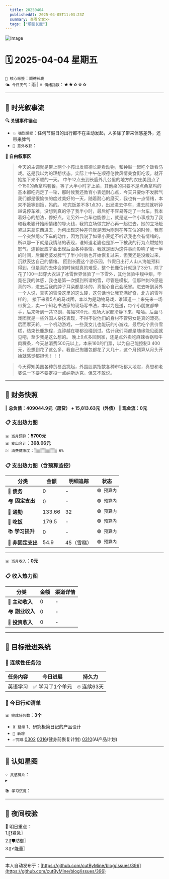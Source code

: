 ```yaml
---
  title: 20250404
  publishedAt: 2025-04-05T11:03:23Z
  summary: 查看全文>>
  tags: ["顺德长鹿"]
---
```


![Image](https://github.com/user-attachments/assets/9952038d-a855-499d-a14f-bcc93f464e9b)

# 🗓️ 2025-04-04 星期五
`🔑 核心标签`：`顺德长鹿`  
`🌤️ 今日天气`：雨 | `💗 情绪指数`：★★☆☆☆  

---


## 🌊 **时光叙事流**
**🔍 关键事件锚点**  
- `💥 强烈感受`：任何节假日的出行都不在主动发起，人多除了带来体感差外，还带来脾气            
- `🎉 意外收获`：      

**📖 自由叙事区**  
> 今天的主调就是带上两个小孩出发顺德长鹿看动物，和钟越一起吃个饭看马戏。这是我以为的理想状态。实际上中午在顺德伦教风情美食街吃饭，就开始接下来不顺的一天。
> 中午12点去到长鹿外几公里的地方的农庄美团点了个150的桑拿鸡套餐，等了大半小时才上菜，其他桌的只要不是点桑拿鸡的基本都吃完走了一轮，那时候我还教育小表姐耐心点，今天只要你不发脾气我们都是很愉快的度过美好的一天，随着耐心的磨灭，我也有一点情绪，本来不饿等到饿，妈的。
> 吃完饭差不多1点30，出发进去停车，进去前就听钟越说停车难，没想到真的停了我半小时，最后好不容易等走了一台车，我本着好心的想法，停好点，让另外一台车也能停上，就是这一件小事成为了我和我老婆开始闹情绪的导火线，我的立场做完好心再一起进去，她的立场赶紧过来拿东西进去，为何出现这种差异就是因为刚刚在等车位的时候，我有一个突然熄火下车的动作，因为我说了如果小表姐不听话我也会有情绪的，所以那一下就是我情绪的表现，谁知道老婆也是那一下被我的行为点燃她的怒气，连锁反应才会出现后面各种事情。我就是因为这件事而影响了我一半的时间，后面老婆发脾气了半小时后也开始恢复过来，但我还是没缓过来，沉默表达自己的情绪。
> 回到长鹿这个游乐园，节假日出行人山人海能预料得到，但是真的去体会的时候就真的难受，整个长鹿估计就逛了3分1，除了花了100一起穿大衣进了冰雪世界体验了一下雪外，其他体验中规中矩，毕竟在我的体感，我也是第一次摸到所谓的雪，尽管是模拟，但那种刺冷感是真的冷，进去后我的脖子耳朵都是冰的，真担心自己会感冒。进去听到另外一个人说，真实的雪没这里的这么硬，这句话也让我充满好奇，北方的雪咋样的。
> 接下来看5点的马戏团，本以为是动物马戏，谁知道一上来先来一场带货会，卖一个知名书法家的现场写书法，本以为是送，每个小朋友都举手，后来听到一共13副，每幅300元，现场大家都冷静下来，哈哈。后面马戏团就是一些外国人杂技表现，不得不说他们的身材不管男女是真的漂亮。
> 后面摩天轮，一个机动游戏，一些我女儿也能玩的小游戏，最后吃个贵价雪糕，结束长鹿旅程，连钟越在哪都没碰到过。估计我们两都是随缘能见面就见吧，至少我是这么想的。
> 晚上9点多回到家，还是点外卖吃麻辣香锅和牛肉粿条，今天总消费500元以上，本来160的门票，以为自己能控制3 400元，没想到花了这么多。我自己掏腰包都花了大几十，这个月预算从月头开始就感觉都担忧！！！

> 今天得知美国各种贸易战挑起，外围股票指数各种市场都大地震，真想和老婆说一下要不要定投一点纳斯达克，但又不敢说。

---

## 💸 **财务快照**
‖ **总负债：409044.9元（房贷） + 15,813.63元（外债）**
‖ **现金流：0元**

### 📋 支出热力图

`📊 当月预算`：**5700元**  
`📊 支出合计`：**368.06元**  
`💹 消费健康度`：`░░░░░░░░░░ 6%`  
### 📋 支出热力图（含预算监控）
| 分类         | 金额    | 明细追踪                  | 状态           |
|--------------|---------|---------------------------|----------------|
| 🏦 **债务**    | 0   | -  | `🟢 预算内`   |
| 🏘️ **固定支出** | 0     |  -   | `🟢 预算内`     |
| 🚌 **通勤**     | 133.66      | 32      | `🟢 预算内`     |
| 🍜 **吃饭**     |  179.5   | - | `🟢 预算内`   |
| 📚 **学习提升** | 0      | -       | `🟢 预算内`     |
| 🎲 **非固定支出** | 54.9     | 45（雪糕）     | `🟢 预算内`  |
---

`📊 当月收入`：**0元**  

### 📋 收入热力图
| 分类         | 金额    | 渠道详情             |
|--------------|---------|-------------------------|
| 🏦 **主动收入**  | 0                | -        |
| 🏘️ **副业收入**  | 0                | -        |
| 🚌 **投资收入**  | 0                | -        |



---

## 🎯 **目标推进系统**

### 🔄 连续性任务池
| 任务内容                | 今日进展          | 持久力     |
|-------------------------|-------------------|------------|
| 英语学习         | ✅ 学习了1个单元 | 🔥 连续63天  |



### 📌 今日行动清单

`📊 完成任务数`：**3个**  
- `⏳ 延续` 1、研究极简日记的产品设计             
- `🚩 新增`   
- `✅完成` [0302](note://WEB9685e40ae7a6464db1196641a1ffd0ee)   [0316](note://WEBc1fcc89ec3e741538b703e8017b38c9f)(健身前恢复计划)  [0310](note://WEBfc89f9187c014fbe9fab88e2d09b4bde)(AI产品计划)


---

## 🌌 **认知星图**
`💡 灵感碎片`：  
▸ 


`📚 学习沉淀`：  
> 

---

## 🌃 夜间校验

🚀 明日重点：  
1.〖❗紧急〗  
2.〖🛡️防御〗  
3.〖⚡能量〗

---
本人自动发布于：[https://github.com/cutByMine/blog/issues/396](https://github.com/cutByMine/blog/issues/396)
